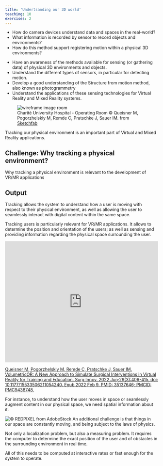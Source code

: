 ```yaml
---
title: 'Undertsanding our 3D world'
teaching: 10
exercises: 2
---
```



:::::::::::::::::::::::::::::::::::::: questions 

- How do camera devices understand data and spaces in the real-world?
- What information is recorded by sensor to record objects and environments?
- How do this method support registering motion within a
physical 3D environments?
::::::::::::::::::::::::::::::::::::::::::::::::


::::::::::::::::::::::::::::::::::::: objectives


- Have an awareness of the methods available 
for sensing (or gathering data) of physical 3D environments and objects.
- Understand the different types of sensors, in particular
for detecting motion.
- Develop a good understanding of the Structure from motion method, also known as photogrammetry
- Understand the applications of these sensing technologies for Virtual Reality and 
Mixed Reality systems.
::::::::::::::::::::::::::::::::::::::::::::::::

![Charité University Hospital - Operating Room &copy; Queisner M, Pogorzhelskiy M, Remde C, Pratschke J, Sauer IM. from [Sketchfab](https://sketchfab.com/3d-models/charite-university-hospital-operating-room-9ec46c4d615a4581a235eebfb162f574)](fig/room-wireframe.png){alt="wireframe image room"}

Tracking our physical environment is an important part of Virtual and Mixed Reality applications.


::::::::::::::::::::::::::::::::::::: challenge 

## Challenge: Why tracking a physical environment?

Why tracking a physical environment is relevant to 
the development of VR/MR applications



:::::::::::::::::::::::: solution 

## Output
 
Tracking allows the system to understand how a user is moving with respect
to their physical environment, as well as allowing the user to 
seamlessly
interact with digital content within the same space.

:::::::::::::::::::::::::::::::::
::::::::::::::::::::::::::::::::::::::::::::::::::::::::::::::::::::::::::::::::


Tracking users is particularly relevant for VR/MR applications. It allows
to determine the position and orientation of the users; as well
as sensing and providing information regarding the physical space surrounding the user.

<iframe title="Charité University Hospital - Operating Room" frameborder="0" allowfullscreen mozallowfullscreen="true" 
webkitallowfullscreen="true" allow="autoplay; 
fullscreen; xr-spatial-tracking" xr-spatial-tracking
width = 100%;
height = 400px;
execution-while-out-of-viewport execution-while-not-rendered web-share src="https://sketchfab.com/models/9ec46c4d615a4581a235eebfb162f574/embed"> </iframe>
[Queisner M, Pogorzhelskiy M, Remde C, Pratschke J, Sauer IM. VolumetricOR: A New Approach to Simulate Surgical Interventions in Virtual Reality for Training and Education. Surg Innov. 2022 Jun;29(3):406-415. doi: 10.1177/15533506211054240. Epub 2022 Feb 9. PMID: 35137646; PMCID: PMC9438748.](https://sketchfab.com/3d-models/charite-university-hospital-operating-room-9ec46c4d615a4581a235eebfb162f574)

For instance, to understand how the user moves in space or 
seamlessly augment content in our physical space, 
we need spatial information
about it.

![&copy; REDPIXEL from AdobeStock](fig/AdobeStock_250036555.jpeg)
An additional challenge is that things in our space are constantly
moving, and being subject to the laws of physics.

Not only a localization problem, but also a measuring problem. 
It requires the computer to 
determine the exact position of the user and of 
obstacles in the surrounding environment in real time.

All of this needs to be computed at interactive rates or fast enough
for the system to operate.
